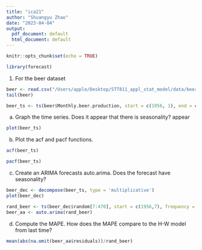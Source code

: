 ```yaml
---
title: "ica21"
author: "Shuangyu Zhao"
date: "2023-04-04"
output:
  pdf_document: default
  html_document: default
---
```


```r
knitr::opts_chunk$set(echo = TRUE)
```
```r
library(forecast)
```

1.	For the beer dataset
```r
beer <- read.csv("/Users/apple/Desktop/STT811_appl_stat_model/data/beer.csv")
tail(beer)
```
```r
beer_ts <- ts(beer$Monthly.beer.production, start = c(1956, 1), end = c(1995, 8), frequency =12 )
```

a.	Graph the time series.  Does it appear that there is seasonality?
appear
```r
plot(beer_ts)
```

b.	Plot the acf and pacf functions.
```r
acf(beer_ts)
```
```r
pacf(beer_ts)
```


c.	Create an ARIMA forecasts auto.arima.  Does the forecast have seasonality?
```r
beer_dec <- decompose(beer_ts, type = 'multiplicative')
plot(beer_dec)
```
```r
rand_beer <- ts(beer_dec$random[7:470], start = c(1956,7), frequency = 12)
beer_aa <- auto.arima(rand_beer)
```


d.	Compute the MAPE.  How does the MAPE compare to the H-W model from last time?
```r
mean(abs(na.omit(beer_aa$residuals))/rand_beer)
```

